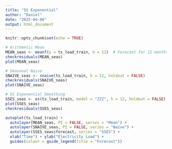 ```yaml
---
title: "SS Exponential"
author: "Daniel"
date: "2025-04-06"
output: html_document
---
```


```r
knitr::opts_chunk$set(echo = TRUE)
```

```r
# Arithmetic Mean
MEAN_seas <- meanf(y = ts_load_train, h = 12)  # Forecast for 12 months
checkresiduals(MEAN_seas)
plot(MEAN_seas)

```

```r
# Seasonal Naive
SNAIVE_seas <- snaive(ts_load_train, h = 12, holdout = FALSE)
checkresiduals(SNAIVE_seas)
plot(SNAIVE_seas)

```

```r
# SS Exponential Smoothing
SSES_seas <- es(ts_load_train, model = "ZZZ", h = 12, holdout = FALSE)
plot(SSES_seas)
checkresiduals(SSES_seas)
```


```r
autoplot(ts_load_train) + 
  autolayer(MEAN_seas, PI = FALSE, series = "Mean") +
  autolayer(SNAIVE_seas, PI = FALSE, series = "Naïve") +
  autolayer(SSES_seas$forecast, series = "SSES") +
  xlab("Time") + ylab("Electricity Load") +
  guides(colour = guide_legend(title = "Forecast"))
```


